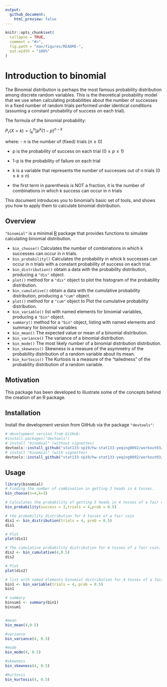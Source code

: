 ```yaml
---
output: 
  github_document:
    html_preview: false
---
```


<!-- README.md is generated from README.Rmd. Please edit that file -->

```r
knitr::opts_chunk$set(
  collapse = TRUE,
  comment = "#>",
  fig.path = "man/figures/README-",
  out.width = "100%"
)
```
# Introduction to binomial

The Binomial distribution is perhaps the most famous probability distribution among discrete
random variables. This is the theoretical probability model that we use when calculating
probabilities about the number of successes in a fixed number of random trials performed
under identical conditions (assuming a constant probability of success on each trial).

The formula of the binomial probability:


$P_r(X = k) =({^n_k})p^k(1-p)^{n-k}$

where:
- n is the number of (fixed) trials $(n \geqslant 0)$

- p is the probability of success on each trial $(0 \leqslant p \leqslant 1)$

- 1-p is the probability of failure on each trial

- k is a variable that represents the number of successes out of n trials $(0\leqslant k \leqslant n)$

- the first term in parenthesis is NOT a fraction, it is the number of combinations in which k success can occur in n trials

This document introduces you to binomial's basic set of tools, and shows you how to apply them to calculate binomial distribution.

## Overview

`"binomial"` is a minimal [R](http://www.r-project.org/) package that provides functions to simulate calculating binomial distribution.

* `bin_choose()` Calculates the number of combinations in which k successes can occur in n trials.
* `bin_probability()` Calculates the probability in whick k successes can occur in n trials with a constant probability of success on each trial.
* `bin_distribution()` obtain a data with the probability distribution, producing a `"dis"` object.
* `plot()` method for a `"dis"` object to plot the histogram of the probability distribution.
* `bin_cumulative()` obtain a data with the cumulative probability distribution, producing a `"cum"` object.
* `plot()` method for a `"cum"` object to Plot the cumulative probability distribution.
* `bin_variable()` list with named elements for binomial variables, producing a `"bin"` object.
* `summary()` method for a `"bin"` object, listing with named elements and summary for binomial variables
* `bin_mean()` The expected value or mean of a binomial distribution.
* `bin_variance()` The variance of a binomial distribution.
* `bin_mode()` The most likely number of a binomial distribution distribution.
* `bin_skewness()` Skewness is a measure of the asymmetry of the probability distribution of a random variable about its mean. 
* `bin_kurtosis()` The Kurtosis is a measure of the "tailedness" of the probability distribution of a random variable.


## Motivation

This package has been developed to illustrate some of the concepts behind the creation of an R package.


## Installation

Install the development version from GitHub via the package `"devtools"`:

```r
# development version from GitHub:
#install.packages("devtools") 
# install "binomial" (without vignettes)
devtools::install_github("stat133-sp19/hw-stat133-yeqing0092/workout03/binomial")
# install "binomial" (with vignettes)
devtools::install_github("stat133-sp19/hw-stat133-yeqing0092/workout03/binomial", build_vignettes = TRUE)
```


## Usage

```r
library(binomial)
# Finding the number of combination in getting 3 heads in 4 tosses.
bin_choose(n=4,k=3)

# Calculates the probability of getting 3 heads in 4 tosses of a fair coin.
bin_probability(success = 3,trials = 4,prob = 0.5)

# the probability distribution for 4 tosses of a fair coin
dis1 <- bin_distribution(trials = 4, prob = 0.5)
dis1

# Plot
plot(dis1)

# The cumulative probability distribution for 4 tosses of a fair coin.
dis2 <- bin_cumulative(4,0.5)
dis2

# Plot
plot(dis2)

# list with named elements binomial distribution for 4 tosses of a fair coin
bin1 <- bin_variable(trials = 4, prob = 0.5)
bin1

# summary
binsum1 <- summary(bin1)
binsum1


#mean
bin_mean(4,0.5)

#variance
bin_variance(4, 0.5)

#mode
bin_mode(4, 0.5)

#skewness
bin_skewness(4, 0.5)

#kurtosis
bin_kurtosis(4, 0.5)
```
